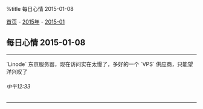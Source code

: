 %title 每日心情 2015-01-08

[[../../../index|首页]] - [[../index|2015年]] - [[index|2015-01]]
==每日心情 2015-01-08==
----
`Linode` 东京服务器，现在访问实在太慢了，多好的一个 `VPS` 供应商，只能望洋兴叹了
======中午12:33======
----
